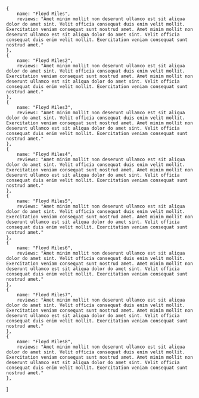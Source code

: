 

    {
        name: "Floyd Miles",
        reviews: "Amet minim mollit non deserunt ullamco est sit aliqua dolor do amet sint. Velit officia consequat duis enim velit mollit. Exercitation veniam consequat sunt nostrud amet. Amet minim mollit non deserunt ullamco est sit aliqua dolor do amet sint. Velit officia consequat duis enim velit mollit. Exercitation veniam consequat sunt nostrud amet."
    },
    {
        name: "Floyd Miles2",
        reviews: "Amet minim mollit non deserunt ullamco est sit aliqua dolor do amet sint. Velit officia consequat duis enim velit mollit. Exercitation veniam consequat sunt nostrud amet. Amet minim mollit non deserunt ullamco est sit aliqua dolor do amet sint. Velit officia consequat duis enim velit mollit. Exercitation veniam consequat sunt nostrud amet."
    },
    {
        name: "Floyd Miles3",
        reviews: "Amet minim mollit non deserunt ullamco est sit aliqua dolor do amet sint. Velit officia consequat duis enim velit mollit. Exercitation veniam consequat sunt nostrud amet. Amet minim mollit non deserunt ullamco est sit aliqua dolor do amet sint. Velit officia consequat duis enim velit mollit. Exercitation veniam consequat sunt nostrud amet."
    },
    {
        name: "Floyd Miles4",
        reviews: "Amet minim mollit non deserunt ullamco est sit aliqua dolor do amet sint. Velit officia consequat duis enim velit mollit. Exercitation veniam consequat sunt nostrud amet. Amet minim mollit non deserunt ullamco est sit aliqua dolor do amet sint. Velit officia consequat duis enim velit mollit. Exercitation veniam consequat sunt nostrud amet."
    },
    {
        name: "Floyd Miles5",
        reviews: "Amet minim mollit non deserunt ullamco est sit aliqua dolor do amet sint. Velit officia consequat duis enim velit mollit. Exercitation veniam consequat sunt nostrud amet. Amet minim mollit non deserunt ullamco est sit aliqua dolor do amet sint. Velit officia consequat duis enim velit mollit. Exercitation veniam consequat sunt nostrud amet."
    },
    {
        name: "Floyd Miles6",
        reviews: "Amet minim mollit non deserunt ullamco est sit aliqua dolor do amet sint. Velit officia consequat duis enim velit mollit. Exercitation veniam consequat sunt nostrud amet. Amet minim mollit non deserunt ullamco est sit aliqua dolor do amet sint. Velit officia consequat duis enim velit mollit. Exercitation veniam consequat sunt nostrud amet."
    },
    {
        name: "Floyd Miles7",
        reviews: "Amet minim mollit non deserunt ullamco est sit aliqua dolor do amet sint. Velit officia consequat duis enim velit mollit. Exercitation veniam consequat sunt nostrud amet. Amet minim mollit non deserunt ullamco est sit aliqua dolor do amet sint. Velit officia consequat duis enim velit mollit. Exercitation veniam consequat sunt nostrud amet."
    },
    {
        name: "Floyd Miles8",
        reviews: "Amet minim mollit non deserunt ullamco est sit aliqua dolor do amet sint. Velit officia consequat duis enim velit mollit. Exercitation veniam consequat sunt nostrud amet. Amet minim mollit non deserunt ullamco est sit aliqua dolor do amet sint. Velit officia consequat duis enim velit mollit. Exercitation veniam consequat sunt nostrud amet."
    },
]

